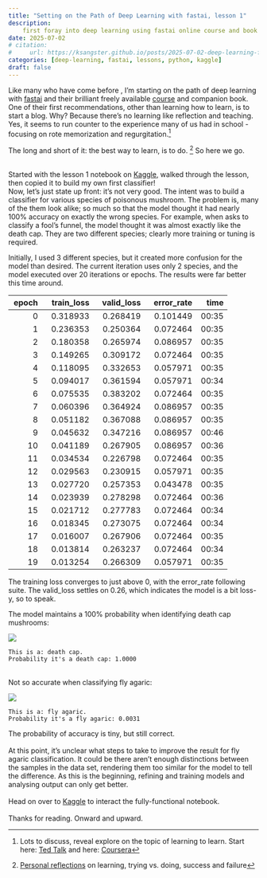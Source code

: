 ```yaml
---
title: "Setting on the Path of Deep Learning with fastai, lesson 1"
description:
    first foray into deep learning using fastai online course and book
date: 2025-07-02
# citation: 
#     url: https://ksangster.github.io/posts/2025-07-02-deep-learning-fastai-1/
categories: [deep-learning, fastai, lessons, python, kaggle]
draft: false
---
```


::: center-text
Like many who have come before , I'm starting on the path of deep learning with [fastai] and their brilliant freely available [course] and companion book. One of their first recommendations, other than learning how to learn, is to start a blog. Why? Because there's no learning like reflection and teaching. Yes, it seems to run counter to the experience many of us had in school - focusing on rote memorization and regurgitation.[^1]\

The long and short of it: the best way to learn, is to do. [^2] So here we go.

\
Started with the lesson 1 notebook on [Kaggle], walked through the lesson, then copied it to build my own first classifier!\
Now, let's just state up front: it's not very good. The intent was to build a classifier for various species of poisonous mushroom. The problem is, many of the them look alike; so much so that the model thought it had nearly 100% accuracy on exactly the wrong species. For example, when asks to classify a fool's funnel, the model thought it was almost exactly like the death cap. They are two different species; clearly more training or tuning is required.

Initially, I used 3 different species, but it created more confusion for the model than desired. The current iteration uses only 2 species, and the model executed over 20 iterations or epochs. The results were far better this time around.\

| **epoch** | **train_loss** | **valid_loss** | **error_rate** | **time** |
|----------:|---------------:|---------------:|---------------:|---------:|
|         0 |       0.318933 |       0.268419 |       0.101449 |    00:35 |
|         1 |       0.236353 |       0.250364 |       0.072464 |    00:35 |
|         2 |       0.180358 |       0.265974 |       0.086957 |    00:35 |
|         3 |       0.149265 |       0.309172 |       0.072464 |    00:35 |
|         4 |       0.118095 |       0.332653 |       0.057971 |    00:35 |
|         5 |       0.094017 |       0.361594 |       0.057971 |    00:34 |
|         6 |       0.075535 |       0.383202 |       0.072464 |    00:35 |
|         7 |       0.060396 |       0.364924 |       0.086957 |    00:35 |
|         8 |       0.051182 |       0.367088 |       0.086957 |    00:35 |
|         9 |       0.045632 |       0.347216 |       0.086957 |    00:46 |
|        10 |       0.041189 |       0.267905 |       0.086957 |    00:36 |
|        11 |       0.034534 |       0.226798 |       0.072464 |    00:35 |
|        12 |       0.029563 |       0.230915 |       0.057971 |    00:35 |
|        13 |       0.027720 |       0.257353 |       0.043478 |    00:35 |
|        14 |       0.023939 |       0.278298 |       0.072464 |    00:36 |
|        15 |       0.021712 |       0.277783 |       0.072464 |    00:34 |
|        16 |       0.018345 |       0.273075 |       0.072464 |    00:34 |
|        17 |       0.016007 |       0.267906 |       0.072464 |    00:35 |
|        18 |       0.013814 |       0.263237 |       0.072464 |    00:34 |
|        19 |       0.013254 |       0.266309 |       0.057971 |    00:35 |

The training loss converges to just above 0, with the error_rate following suite. The valid_loss settles on 0.26, which indicates the model is a bit loss-y, so to speak.\

The model maintains a 100% probability when identifying death cap mushrooms:

::: {.column-margin}
![](/posts/images/deathcap.jpg)
:::

```
This is a: death cap.
Probability it's a death cap: 1.0000
```

\
Not so accurate when classifying fly agaric:\

::: {.column-margin} 
![](/posts/images/agaric.jpg)
::: 

```         
This is a: fly agaric.
Probability it's a fly agaric: 0.0031
```

The probability of accuracy is tiny, but still correct.\
\
At this point, it's unclear what steps to take to improve the result for fly agaric classification. It could be there aren't enough distinctions between the samples in the data set, rendering them too similar for the model to tell the difference. As this is the beginning, refining and training models and analysing output can only get better.\
\
Head on over to [Kaggle] to interact the fully-functional notebook.\
\
Thanks for reading. Onward and upward.
:::

[^1]: Lots to discuss, reveal explore on the topic of learning to learn. Start here: [Ted Talk] and here: [Coursera]

[^2]: [Personal reflections] on learning, trying vs. doing, success and failure

  [fastai]: https://www.fast.ai/
  [course]: https://course.fast.ai/
  [Kaggle]: https://www.kaggle.com/code/ksangster/is-it-death-creating-a-model-from-your-own-data "Kaggle notebook for first fastai lesson"
  [Ted Talk]: https://www.youtube.com/watch?v=O96fE1E-rf8
  [Coursera]: https://www.coursera.org/learn/learning-how-to-learn
  [Personal reflections]: ../2025-07-02-on-learning-failure-doing/index.html